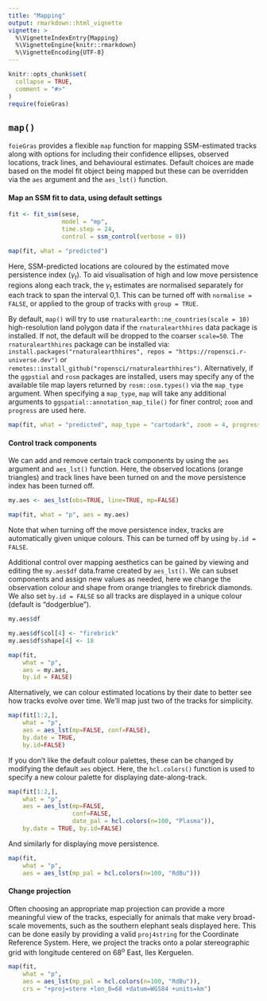 ```yaml
---
title: "Mapping"
output: rmarkdown::html_vignette
vignette: >
  %\VignetteIndexEntry{Mapping}
  %\VignetteEngine{knitr::rmarkdown}
  %\VignetteEncoding{UTF-8}
---
```


```r
knitr::opts_chunk$set(
  collapse = TRUE,
  comment = "#>"
)
require(foieGras)
```

## `map()`
`foieGras` provides a flexible `map` function for mapping SSM-estimated tracks along with options for including their confidence ellipses, observed locations, track lines, and behavioural estimates. Default choices are made based on the model fit object being mapped but these can be overridden via the `aes` argument and the `aes_lst()` function. 

#### Map an SSM fit to data, using default settings
```r
fit <- fit_ssm(sese, 
               model = "mp", 
               time.step = 24, 
               control = ssm_control(verbose = 0))

map(fit, what = "predicted")
```

Here, SSM-predicted locations are coloured by the estimated move persistence index ($\gamma_t$). To aid visualisation of high and low move persistence regions along each track, the $\gamma_t$ estimates are normalised separately for each track to span the interval 0,1. This can be turned off with `normalise = FALSE`, or applied to the group of tracks with `group = TRUE`.

By default, `map()` will try to use `rnaturalearth::ne_countries(scale = 10)` high-resolution land polygon data if the `rnaturalearthhires` data package is installed. If not, the default will be dropped to the coarser `scale=50`. The `rnaturalearthhires` package can be installed via: `install.packages("rnaturalearthhires", repos = "https://ropensci.r-universe.dev")` or `remotes::install_github("ropensci/rnaturalearthhires")`. Alternatively, if the `ggpstial` and `rosm` packages are installed, users may specify any of the available tile map layers returned by `rosm::osm.types()` via the `map_type` argument. When specifying a `map_type`, `map` will take any additional arguments to `ggspatial::annotation_map_tile()` for finer control; `zoom` and `progress` are used here.

```r
map(fit, what = "predicted", map_type = "cartodark", zoom = 4, progress = "none")
```

#### Control track components
We can add and remove certain track components by using the `aes` argument and `aes_lst()` function. Here, the observed locations (orange triangles) and track lines have been turned on and the move persistence index has been turned off.
```r
my.aes <- aes_lst(obs=TRUE, line=TRUE, mp=FALSE)

map(fit, what = "p", aes = my.aes)
```

Note that when turning off the move persistence index, tracks are automatically given unique colours. This can be turned off by using `by.id = FALSE`. 

Additional control over mapping aesthetics can be gained by viewing and editing the `my.aes$df` data.frame created by `aes_lst()`. We can subset components and assign new values as needed, here we change the observation colour and shape from orange triangles to firebrick diamonds. We also set `by.id = FALSE` so all tracks are displayed in a unique colour (default is "dodgerblue").
```r
my.aes$df

my.aes$df$col[4] <- "firebrick"
my.aes$df$shape[4] <- 18

map(fit, 
    what = "p", 
    aes = my.aes, 
    by.id = FALSE)
```

Alternatively, we can colour estimated locations by their date to better see how tracks evolve over time. We'll map just two of the tracks for simplicity. 
```r
map(fit[1:2,], 
    what = "p", 
    aes = aes_lst(mp=FALSE, conf=FALSE), 
    by.date = TRUE, 
    by.id=FALSE)
```

If you don't like the default colour palettes, these can be changed by modifying the default `aes` object. Here, the `hcl.colors()` function is used to specify a new colour palette for displaying date-along-track.
```r
map(fit[1:2,], 
    what = "p", 
    aes = aes_lst(mp=FALSE, 
                  conf=FALSE, 
                  date_pal = hcl.colors(n=100, "Plasma")), 
    by.date = TRUE, by.id=FALSE)
```

And similarly for displaying move persistence.
```r
map(fit, 
    what = "p", 
    aes = aes_lst(mp_pal = hcl.colors(n=100, "RdBu")))
```

#### Change projection
Often choosing an appropriate map projection can provide a more meaningful view of the tracks, especially for animals that make very broad-scale movements, such as the southern elephant seals displayed here. This can be done easily by providing a valid `proj4string` for the Coordinate Reference System. Here, we project the tracks onto a polar stereographic grid with longitude centered on 68^o^ East, Iles Kerguelen.
```r
map(fit, 
    what = "p", 
    aes = aes_lst(mp_pal = hcl.colors(n=100, "RdBu")), 
    crs = "+proj=stere +lon_0=68 +datum=WGS84 +units=km")
```





